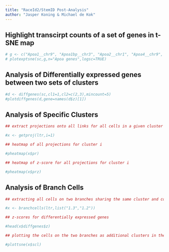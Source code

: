 ```yaml
---
title: "RaceId2/StemID Post-Analysis"
author: "Jasper Koning & Michael de Kok"
---
```




## Highlight transcirpt counts of a set of genes in t-SNE map

```r

# g <- c("Apoa1__chr9", "Apoa1bp__chr3", "Apoa2__chr1", "Apoa4__chr9", "Apoa5__chr9")
# plotexptsne(sc,g,n="Apoa genes",logsc=TRUE)

```



## Analysis of Differentially expressed genes between two sets of clusters

```r

#d <- diffgenes(sc,cl1=1,cl2=c(2,3),mincount=5)
#plotdiffgenes(d,gene=names(d$z)[1])

```



## Analysis of Specific Clusters

```r

## extract projections onto all links for all cells in a given cluster i

#x <- getproj(ltr,i=1)

## heatmap of all projections for cluster i

#pheatmap(x$pr)

## heatmap of z-score for all projections for cluster i

#pheatmap(x$prz)

```



## Analysis of Branch Cells 

```r

## extracting all cells on two branches sharing the same cluster and computing differentially expressed genes between these two branches

#x <- branchcells(ltr,list("1.3","1.2"))

## z-scores for differentially expressed genes

#head(x$diffgenes$z)

## plotting the cells on the two branches as additional clusters in the t-SNE map

#plottsne(x$scl)

```

